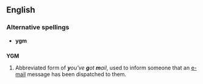 ==English==

===Alternative spellings===
* '''ygm'''

==={{Abbreviation}}===
'''YGM'''
# Abbreviated form of '''''y'''ou've '''g'''ot '''m'''ail'', used to inform someone that an [[e-mail]] message has been dispatched to them.